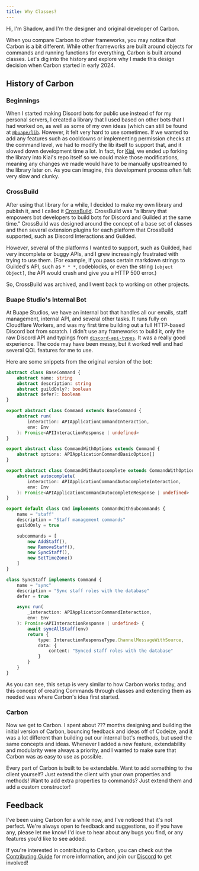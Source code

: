 ```yaml
---
title: Why Classes?
---
```


Hi, I'm Shadow, and I'm the designer and original developer of Carbon.

When you compare Carbon to other frameworks, you may notice that Carbon is a bit different. While other frameworks are built around objects for commands and running functions for everything, Carbon is built around classes. Let's dig into the history and explore why I made this design decision when Carbon started in early 2024.

## History of Carbon

### Beginnings
When I started making Discord bots for public use instead of for my personal servers, I created a library that I used based on other bots that I had worked on, as well as some of my own ideas (which can still be found at [`@buape/lib`](https://npm.im/@buape/lib). However, it felt very hard to use sometimes. If we wanted to add any features such as cooldowns or implementing permission checks at the command level, we had to modify the lib itself to support that, and it slowed down development time a lot. In fact, for [Kiai](https://kiai.app), we ended up forking the library into Kiai's repo itself so we could make those modifications, meaning any changes we made would have to be manually upstreamed to the library later on. As you can imagine, this development process often felt very slow and clunky.

### CrossBuild
After using that library for a while, I decided to make my own library and publish it, and I called it [CrossBuild](https://github.com/crossbuildjs/crossbuild). CrossBuild was "a library that empowers bot developers to build bots for Discord and Guilded at the same time."
CrossBuild was designed around the concept of a base set of classes and then several extension plugins for each platform that CrossBuild supported, such as Discord Interactions and Guilded.

However, several of the platforms I wanted to support, such as Guilded, had very incomplete or buggy APIs, and I grew increasingly frustrated with trying to use them. (For example, if you pass certain markdown strings to Guilded's API, such as `* * *`, codeblocks, or even the string `[object Object]`, the API would crash and give you a HTTP 500 error.)

So, CrossBuild was archived, and I went back to working on other projects.

### Buape Studio's Internal Bot

At Buape Studios, we have an internal bot that handles all our emails, staff management, internal API, and several other tasks. It runs fully on Cloudflare Workers, and was my first time building out a full HTTP-based Discord bot from scratch. I didn't use any frameworks to build it, only the raw Discord API and typings from [`discord-api-types`](https://npm.im/discord-api-types). It was a really good experience. The code may have been messy, but it worked well and had several QOL features for me to use. 

Here are some snippets from the original version of the bot:

```ts
abstract class BaseCommand {
	abstract name: string
	abstract description: string
	abstract guildOnly?: boolean
	abstract defer?: boolean
}

export abstract class Command extends BaseCommand {
	abstract run(
		interaction: APIApplicationCommandInteraction,
		env: Env
	): Promise<APIInteractionResponse | undefined>
}

export abstract class CommandWithOptions extends Command {
	abstract options: APIApplicationCommandBasicOption[]
}

export abstract class CommandWithAutocomplete extends CommandWithOptions {
	abstract autocomplete(
		interaction: APIApplicationCommandAutocompleteInteraction,
		env: Env
	): Promise<APIApplicationCommandAutocompleteResponse | undefined>
}
```
```ts
export default class Cmd implements CommandWithSubcommands {
	name = "staff"
	description = "Staff management commands"
	guildOnly = true

	subcommands = [
		new AddStaff(),
		new RemoveStaff(),
		new SyncStaff(),
		new SetTimeZone()
	]
}

class SyncStaff implements Command {
	name = "sync"
	description = "Sync staff roles with the database"
	defer = true

	async run(
		_interaction: APIApplicationCommandInteraction,
		env: Env
	): Promise<APIInteractionResponse | undefined> {
		await syncAllStaff(env)
		return {
			type: InteractionResponseType.ChannelMessageWithSource,
			data: {
				content: "Synced staff roles with the database"
			}
		}
	}
}
```

As you can see, this setup is very similar to how Carbon works today, and this concept of creating Commands through classes and extending them as needed was where Carbon's idea first started.

### Carbon

Now we get to Carbon. I spent about ??? months designing and building the initial version of Carbon, bouncing feedback and ideas off of Codeize, and it was a lot different than building out our internal bot's methods, but used the same concepts and ideas. Whenever I added a new feature, extendability and modularity were always a priority, and I wanted to make sure that Carbon was as easy to use as possible.

Every part of Carbon is built to be extendable. Want to add something to the client yourself? Just extend the client with your own properties and methods! Want to add extra properties to commands? Just extend them and add a custom constructor!

## Feedback

I've been using Carbon for a while now, and I've noticed that it's not perfect. We're always open to feedback and suggestions, so if you have any, please let me know! I'd love to hear about any bugs you find, or any features you'd like to see added.

If you're interested in contributing to Carbon, you can check out the [Contributing Guide](https://carbon.buape.com/carbon/helpful-guides/contributing) for more information, and join our [Discord](https://go.buape.com/Carbon) to get involved!